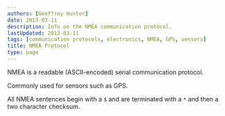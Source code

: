 ```yaml
---
authors: [Geoffrey Hunter]
date: 2013-03-11
description: Info on the NMEA communication protocol.
lastUpdated: 2013-03-11
tags: [communication protocols, electronics, NMEA, GPS, sensors]
title: NMEA Protocol
type: page
---
```


<WarningIsNotes />

NMEA is a readable (ASCII-encoded) serial communication protocol.

Commonly used for sensors such as GPS.

All NMEA sentences begin with a `$` and are terminated with a `*` and then a two character checksum.
